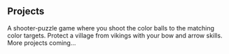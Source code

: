 ## Projects

<ProjectCard title="Color Balls" link="https://www.colorballs.co" bg="linear-gradient(to right, #D4145A 0%, #FBB03B 100%)">
A shooter-puzzle game where you shoot the color balls to the matching color targets.
</ProjectCard>

<ProjectCard title="Arrows" link="https://sidequestvr.com/#/app/517" bg="linear-gradient( 68.8deg,  rgba(0,0,0,0.95) 1.8%, rgba(0,55,79,1) 31.8%, rgba(9,93,134,1) 56.2%, rgba(15,155,217,1) 89% )">
Protect a village from vikings with your bow and arrow skills.
</ProjectCard>

<ProjectCard title="Coming soon" bg="linear-gradient( 68.8deg,  rgba(0,0,0,0.95) 1.8%, rgba(0,55,79,1) 31.8%, rgba(9,93,134,1) 56.2%, rgba(15,155,217,1) 89% )">
More projects coming...
</ProjectCard>
